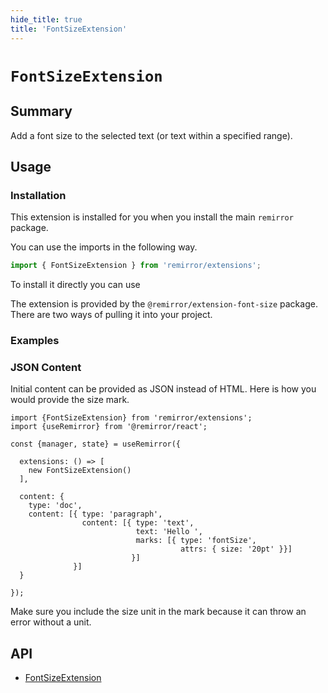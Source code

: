 ```yaml
---
hide_title: true
title: 'FontSizeExtension'
---
```



# `FontSizeExtension`

## Summary

Add a font size to the selected text (or text within a specified range).

## Usage

### Installation

This extension is installed for you when you install the main `remirror` package.

You can use the imports in the following way.

```ts
import { FontSizeExtension } from 'remirror/extensions';
```

To install it directly you can use

The extension is provided by the `@remirror/extension-font-size` package. There are two ways of pulling it into your project.

### Examples

<Basic />

### JSON Content

Initial content can be provided as JSON instead of HTML.
Here is how you would provide the size mark.

```tsx
import {FontSizeExtension} from 'remirror/extensions';
import {useRemirror} from '@remirror/react';

const {manager, state} = useRemirror({

  extensions: () => [
    new FontSizeExtension()
  ],

  content: {
    type: 'doc',
    content: [{ type: 'paragraph',
                content: [{ type: 'text',
                            text: 'Hello ',
                            marks: [{ type: 'fontSize',
                                      attrs: { size: '20pt' }}]
                           }]
              }]
  }

});
```

Make sure you include the size unit in the mark because it can throw an error without a unit.


## API

- [FontSizeExtension](../api/extension-font-size)
